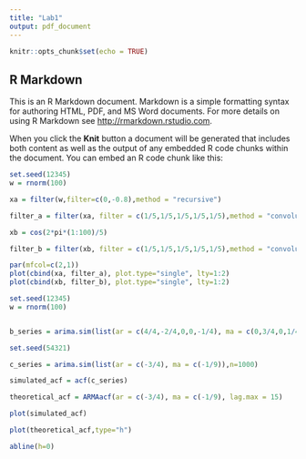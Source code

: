 ```yaml
---
title: "Lab1"
output: pdf_document
---
```


```r
knitr::opts_chunk$set(echo = TRUE)
```

## R Markdown

This is an R Markdown document. Markdown is a simple formatting syntax for authoring HTML, PDF, and MS Word documents. For more details on using R Markdown see <http://rmarkdown.rstudio.com>.

When you click the **Knit** button a document will be generated that includes both content as well as the output of any embedded R code chunks within the document. You can embed an R code chunk like this:

```r

set.seed(12345)
w = rnorm(100)

xa = filter(w,filter=c(0,-0.8),method = "recursive")

filter_a = filter(xa, filter = c(1/5,1/5,1/5,1/5,1/5),method = "convolution")

xb = cos(2*pi*(1:100)/5)

filter_b = filter(xb, filter = c(1/5,1/5,1/5,1/5,1/5),method = "convolution")

par(mfcol=c(2,1))
plot(cbind(xa, filter_a), plot.type="single", lty=1:2)
plot(cbind(xb, filter_b), plot.type="single", lty=1:2)

```


```r

set.seed(12345)
w = rnorm(100)


b_series = arima.sim(list(ar = c(4/4,-2/4,0,0,-1/4), ma = c(0,3/4,0,1/4,0,-4/4)),n=1000)


```


```r

set.seed(54321)

c_series = arima.sim(list(ar = c(-3/4), ma = c(-1/9)),n=1000)

simulated_acf = acf(c_series)

theoretical_acf = ARMAacf(ar = c(-3/4), ma = c(-1/9), lag.max = 15)

plot(simulated_acf)

plot(theoretical_acf,type="h")

abline(h=0)




```